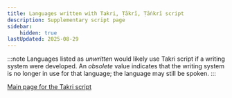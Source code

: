 ```yaml
---
title: Languages written with Takri, Ṭākrī, Ṭāṅkrī script
description: Supplementary script page
sidebar:
    hidden: true
lastUpdated: 2025-08-29
---
```



:::note
Languages listed as _unwritten_ would likely use Takri script if a writing system were developed. An _obsolete_ value indicates that the writing system is no longer in use for that language; the language may still be spoken.
:::

<WsList script='Takr' />

[Main page for the Takri script](/scrlang/scripts/takr)


